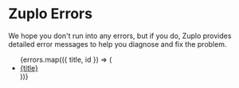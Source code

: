# Zuplo Errors


We hope you don't run into any errors, but if you do, Zuplo provides detailed error messages to help you diagnose and fix the problem.

<ul>
  {errors.map(({ title, id }) => (
    <li key={id}>
      <a href={`./errors/${id}`}>{title}</a>
    </li>
  ))}
</ul>

